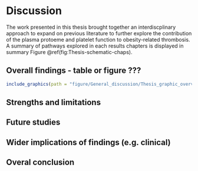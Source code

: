 # Discussion

The work presented in this thesis brought together an interdiscplinary approach to expand on previous literature to further explore the contribution of the plasma protoeme and platelet function to obesity-related thrombosis. A summary of pathways explored in each results chapters is displayed in summary Figure \@ref(fig:Thesis-schematic-chaps).

## Overall findings - table or figure ???

```r
include_graphics(path = "figure/General_discussion/Thesis_graphic_overview_chapters.png", dpi = NA)
```

## Strengths and limitations

## Future studies

## Wider implications of findings (e.g. clinical)

## Overal conclusion